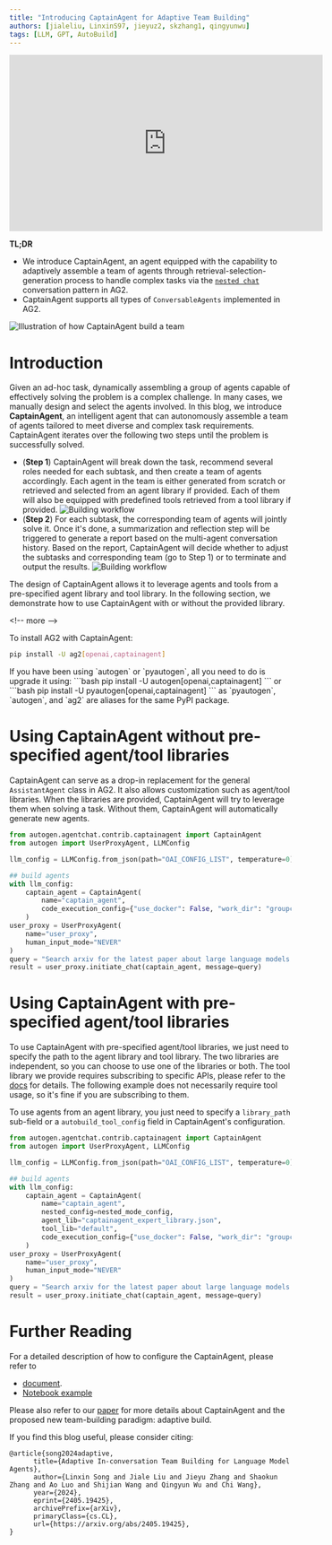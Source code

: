 ```yaml
---
title: "Introducing CaptainAgent for Adaptive Team Building"
authors: [jialeliu, LinxinS97, jieyuz2, skzhang1, qingyunwu]
tags: [LLM, GPT, AutoBuild]
---
```


<iframe width="560" height="315" src="https://www.youtube.com/embed/laGZmQUolBY?si=oU9FSfWPGCTbJ1Y_" title="YouTube video player" frameborder="0" allow="accelerometer; autoplay; clipboard-write; encrypted-media; gyroscope; picture-in-picture; web-share" referrerpolicy="strict-origin-when-cross-origin" allowfullscreen></iframe>

**TL;DR**
- We introduce CaptainAgent, an agent equipped with the capability to adaptively assemble a team of agents through retrieval-selection-generation process to handle complex tasks via the [`nested chat`](https://docs.ag2.ai/docs/user-guide/advanced-concepts/conversation-patterns-deep-dive#nested-chats) conversation pattern in AG2.
- CaptainAgent supports all types of `ConversableAgents` implemented in AG2.

![Illustration of how CaptainAgent build a team](img/overall.webp)

# Introduction

Given an ad-hoc task, dynamically assembling a group of agents capable of effectively solving the problem is a complex challenge. In many cases, we manually design and select the agents involved. In this blog, we introduce **CaptainAgent**, an intelligent agent that can autonomously assemble a team of agents tailored to meet diverse and complex task requirements.
CaptainAgent iterates over the following two steps until the problem is successfully solved.
- (**Step 1**) CaptainAgent will break down the task, recommend several roles needed for each subtask, and then create a team of agents accordingly. Each agent in the team is either generated from scratch or retrieved and selected from an agent library if provided. Each of them will also be equipped with predefined tools retrieved from a tool library if provided.
![Building workflow](img/build.webp)
- (**Step 2**) For each subtask, the corresponding team of agents will jointly solve it. Once it's done, a summarization and reflection step will be triggered to generate a report based on the multi-agent conversation history. Based on the report, CaptainAgent will decide whether to adjust the subtasks and corresponding team (go to Step 1) or to terminate and output the results.
![Building workflow](img/chat.webp)

The design of CaptainAgent allows it to leverage agents and tools from a pre-specified agent library and tool library. In the following section, we demonstrate how to use CaptainAgent with or without the provided library.

\<!-- more -->

To install AG2 with CaptainAgent:

```bash
pip install -U ag2[openai,captainagent]
```

<Tip>
If you have been using `autogen` or `pyautogen`, all you need to do is upgrade it using:
```bash
pip install -U autogen[openai,captainagent]
```
or
```bash
pip install -U pyautogen[openai,captainagent]
```
as `pyautogen`, `autogen`, and `ag2` are aliases for the same PyPI package.
</Tip>

# Using CaptainAgent without pre-specified agent/tool libraries
CaptainAgent can serve as a drop-in replacement for the general `AssistantAgent` class in AG2. It also allows customization such as agent/tool libraries. When the libraries are provided, CaptainAgent will try to leverage them when solving a task.
Without them, CaptainAgent will automatically generate new agents.

```python
from autogen.agentchat.contrib.captainagent import CaptainAgent
from autogen import UserProxyAgent, LLMConfig

llm_config = LLMConfig.from_json(path="OAI_CONFIG_LIST", temperature=0).where(model=["gpt-4o"])

## build agents
with llm_config:
    captain_agent = CaptainAgent(
        name="captain_agent",
        code_execution_config={"use_docker": False, "work_dir": "groupchat"},
    )
user_proxy = UserProxyAgent(
    name="user_proxy",
    human_input_mode="NEVER"
)
query = "Search arxiv for the latest paper about large language models and discuss its potential application in software engineering."
result = user_proxy.initiate_chat(captain_agent, message=query)
```

# Using CaptainAgent with pre-specified agent/tool libraries
To use CaptainAgent with pre-specified agent/tool libraries, we just need to specify the path to the agent library and tool library. The two libraries are independent, so you can choose to use one of the libraries or both.
The tool library we provide requires subscribing to specific APIs, please refer to the [docs](https://docs.ag2.ai/docs/topics/captainagent/tool_library) for details. The following example does not necessarily require tool usage, so it's fine if you are subscribing to them.

To use agents from an agent library, you just need to specify a `library_path` sub-field or a `autobuild_tool_config` field in CaptainAgent's configuration.

```python
from autogen.agentchat.contrib.captainagent import CaptainAgent
from autogen import UserProxyAgent, LLMConfig

llm_config = LLMConfig.from_json(path="OAI_CONFIG_LIST", temperature=0).where(model=["gpt-4o"])

## build agents
with llm_config:
    captain_agent = CaptainAgent(
        name="captain_agent",
        nested_config=nested_mode_config,
        agent_lib="captainagent_expert_library.json",
        tool_lib="default",
        code_execution_config={"use_docker": False, "work_dir": "groupchat"},
    )
user_proxy = UserProxyAgent(
    name="user_proxy",
    human_input_mode="NEVER"
)
query = "Search arxiv for the latest paper about large language models and discuss its potential application in software engineering."
result = user_proxy.initiate_chat(captain_agent, message=query)
```

# Further Reading
For a detailed description of how to configure the CaptainAgent, please refer to
- [document](https://docs.ag2.ai/docs/topics/captainagent/agent_library).
- [Notebook example](https://docs.ag2.ai/docs/use-cases/notebooks/notebooks/agentchat_captainagent)

Please also refer to our [paper](https://arxiv.org/pdf/2405.19425) for more details about CaptainAgent and the proposed new team-building paradigm: adaptive build.



If you find this blog useful, please consider citing:
```
@article{song2024adaptive,
      title={Adaptive In-conversation Team Building for Language Model Agents},
      author={Linxin Song and Jiale Liu and Jieyu Zhang and Shaokun Zhang and Ao Luo and Shijian Wang and Qingyun Wu and Chi Wang},
      year={2024},
      eprint={2405.19425},
      archivePrefix={arXiv},
      primaryClass={cs.CL},
      url={https://arxiv.org/abs/2405.19425},
}
```
